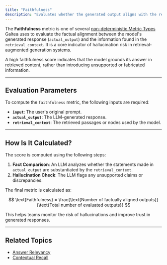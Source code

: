 ```yaml
---
title: "Faithfulness"
description: "Evaluates whether the generated output aligns with the retrieved context in a RAG pipeline."
---
```


The **Faithfulness** metric is one of several [non-deterministic Metric Types](/concepts/metric-type) Galtea uses to evaluate the factual alignment between the model's generated response (`actual_output`) and the information found in the `retrieval_context`. It is a core indicator of hallucination risk in retrieval-augmented generation systems.

A high faithfulness score indicates that the model grounds its answer in retrieved content, rather than introducing unsupported or fabricated information.

---

## Evaluation Parameters

To compute the `faithfulness` metric, the following inputs are required:

- **`input`**: The user's original prompt.
- **`actual_output`**: The LLM-generated response.
- **`retrieval_context`**: The retrieved passages or nodes used by the model.

---

## How Is It Calculated?

The score is computed using the following steps:

1. **Fact Comparison**: An LLM analyzes whether the statements made in `actual_output` are substantiated by the `retrieval_context`.
2. **Hallucination Check**: The LLM flags any unsupported claims or discrepancies.

The final metric is calculated as:

$$
\text{Faithfulness} = \frac{\text{Number of factually aligned outputs}}{\text{Total number of evaluated outputs}}
$$

This helps teams monitor the risk of hallucinations and improve trust in generated responses.

---

## Related Topics

- [Answer Relevancy](/concepts/product/metrics/answer-relevancy)
- [Contextual Recall](/concepts/product/metrics/contextual-recall)